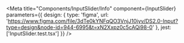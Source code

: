 
<Meta
  title="Components/InputSlider/Info"
  component={InputSlider}
  parameters={{
    design: {
      type: 'figma',
      url: 'https://www.figma.com/file/3dTe0kYNFqQO3VnjJ10jyv/DS2.0-Input?type=design&node-id=944-6995&t=xN2Xxpz0c5cAQi98-0'
    },
    jest: ['InputSlider.test.tsx']
  }}
/>

<Unstyled>
  <Stories />
</Unstyled>
